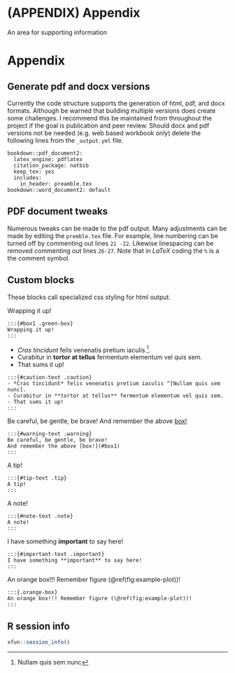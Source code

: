 # (APPENDIX) Appendix {-}


An area for supporting information

# Appendix

## Generate pdf and docx versions

Currently the code structure supports the generation of html, pdf, and docx formats.
Although be warned that building multiple versions does create some challenges.
I recommend this be maintained from throughout the project if the goal is publication and peer review.
Should docx and pdf versions not be needed (e.g. web based workbook only) delete the following lines from the `_output.yml` file.

```
bookdown::pdf_document2:
  latex_engine: pdflatex
  citation_package: natbib
  keep_tex: yes
  includes:
    in_header: preamble.tex
bookdown::word_document2: default
```

## PDF document tweaks

Numerous tweaks can be made to the pdf output.  Many adjustments can be made by editing the `premble.tex` file.  For example, line numbering can be turned off by commenting out lines `21 -22`.  Likewise linespacing can be removed commenting out lines `26-27`.  Note that in _LaTeX_ coding the `%` is a the comment symbol.

## Custom blocks

These blocks call specialized css styling for html output.

:::{#box1 .green-box}
Wrapping it up!
:::

```
:::{#box1 .green-box}
Wrapping it up!
:::
```



:::{#caution-text .caution}
- *Cras tincidunt* felis venenatis pretium iaculis ^[Nullam quis sem nunc].
- Curabitur in **tortor at tellus** fermentum elementum vel quis sem.
- That sums it up!
:::

```
:::{#caution-text .caution}
- *Cras tincidunt* felis venenatis pretium iaculis ^[Nullam quis sem nunc].
- Curabitur in **tortor at tellus** fermentum elementum vel quis sem.
- That sums it up!
:::
```





:::{#warning-text .warning}
Be careful, be gentle, be brave!
And remember the above [box!](#box1)
:::

```
:::{#warning-text .warning}
Be careful, be gentle, be brave!
And remember the above [box!](#box1)
:::
```


:::{#tip-text .tip}
A tip!
:::

```
:::{#tip-text .tip}
A tip!
:::
```




:::{#note-text .note}
A note!
:::

```
:::{#note-text .note}
A note!
:::
```



:::{#important-text .important}
I have something **important** to say here!
:::

```
:::{#important-text .important}
I have something **important** to say here!
:::
```




:::{.orange-box}
An orange box!!! Remember figure (\@ref(fig:example-plot))!
:::

```
:::{.orange-box}
An orange box!!! Remember figure (\@ref(fig:example-plot))!
:::
```


## R session info {-}

```r
xfun::session_info()
```
